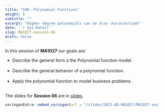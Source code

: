 ```yaml
---
title: "S06: Polynomial Functions"
weight: 6
subtitle: ""
excerpt: "Higher degree polynomials can be also characterized"
date: '`r Sys.Date()`'
slug: MA1027-session-06
draft: false
---
```


In this session of **MA1027** our goals are:

* Describe the general form a the Polynomial function model. <br/><br/>
* Describe the general behavior of a polynomial function. <br/><br/>
* Apply the polynomial function to model business problems. <br/><br/>

The slides for **Session 06** are in [slides](/slides/2023-AD-MA1027/MA1027-sesion-06).

```r
xaringanExtra::embed_xaringan(url = "/slides/2023-AD-MA1027/MA1027-sesion-06", ratio = "4:3")
```
